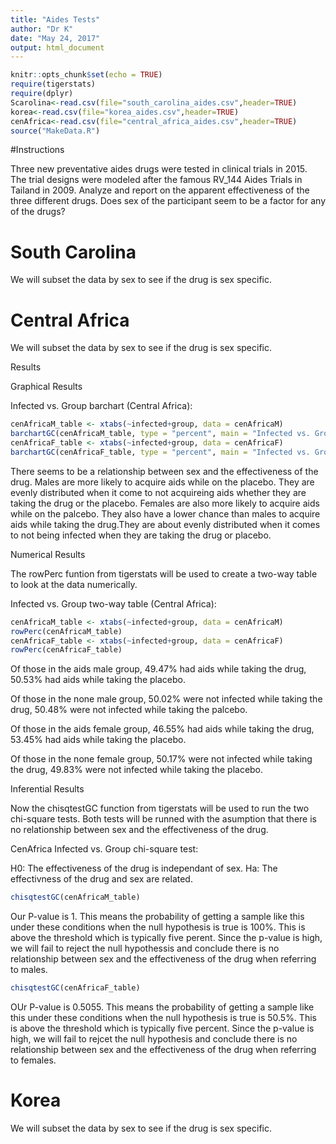 ```yaml
---
title: "Aides Tests"
author: "Dr K"
date: "May 24, 2017"
output: html_document
---
```


```r
knitr::opts_chunk$set(echo = TRUE)
require(tigerstats)
require(dplyr)
Scarolina<-read.csv(file="south_carolina_aides.csv",header=TRUE)
korea<-read.csv(file="korea_aides.csv",header=TRUE)
cenAfrica<-read.csv(file="central_africa_aides.csv",header=TRUE)
source("MakeData.R")
```

#Instructions

Three new preventative aides drugs were tested in clinical trials in 2015. The trial designs were modeled after the famous RV_144 Aides Trials in Tailand in 2009.  Analyze and report on the apparent effectiveness of the three different drugs. Does sex of the participant seem to be a factor for any of the drugs?


# South Carolina

We will subset the data by sex to see if the drug is sex specific.


# Central Africa

We will subset the data by sex to see if the drug is sex specific.

Results 

Graphical Results 

Infected vs. Group barchart (Central Africa): 

```r
cenAfricaM_table <- xtabs(~infected+group, data = cenAfricaM)
barchartGC(cenAfricaM_table, type = "percent", main = "Infected vs. Group (Male)") 
cenAfricaF_table <- xtabs(~infected+group, data = cenAfricaF)
barchartGC(cenAfricaF_table, type = "percent", main = "Infected vs. Group (Female)") 
```

There seems to be a relationship between sex and the effectiveness of the drug. Males are more likely to acquire aids while on the placebo. They are evenly distributed when it come to not acquireing aids whether they are taking the drug or the placebo. Females are also more likely to acquire aids while on the palcebo. They also have a lower chance than males to acquire aids while taking the drug.They are about evenly distributed when it comes to not being infected when they are taking the drug or placebo. 

Numerical Results

The rowPerc funtion from tigerstats will be used to create a two-way table to look at the data numerically. 

Infected vs. Group two-way table (Central Africa): 

```r
cenAfricaM_table <- xtabs(~infected+group, data = cenAfricaM)
rowPerc(cenAfricaM_table)
cenAfricaF_table <- xtabs(~infected+group, data = cenAfricaF)
rowPerc(cenAfricaF_table)
```

Of those in the aids male group, 49.47% had aids while taking the drug, 50.53% had aids while taking the placebo. 

Of those in the none male group, 50.02% were not infected while taking the drug, 50.48% were not infected while taking the palcebo. 

Of those in the aids female group, 46.55% had aids while taking the drug, 53.45% had aids while taking the placebo. 

Of those in the none female group, 50.17% were not infected while taking the drug, 49.83% were not infected while taking the placebo. 

Inferential Results 

Now the chisqtestGC function from tigerstats will be used to run the two chi-square tests. Both tests will be runned with the asumption that there is no relationship between sex and the effectiveness of the drug. 

CenAfrica Infected vs. Group chi-square test: 

H0: The effectiveness of the drug is independant of sex. 
Ha: The effectivness of the drug and sex are related. 

```r
chisqtestGC(cenAfricaM_table)
```

Our P-value is 1. This means the probability of getting a sample like this under these conditions when the null hypothesis is true is 100%. This is above the threshold which is typically five perent. Since the p-value is high, we will fail to reject the null hypothessis and conclude there is no relationship between sex and the effectiveness of the drug when referring to males. 

```r
chisqtestGC(cenAfricaF_table)
```

OUr P-value is 0.5055. This means the probability of getting a sample like this under these conditions when the null hypothesis is true is 50.5%. This is  above the threshold which is typically five percent. Since the p-value is high, we will fail to rejcet the null hypothesis and conclude there is no relationship between sex and the effectiveness of the drug when referring to females. 

# Korea

We will subset the data by sex to see if the drug is sex specific.






